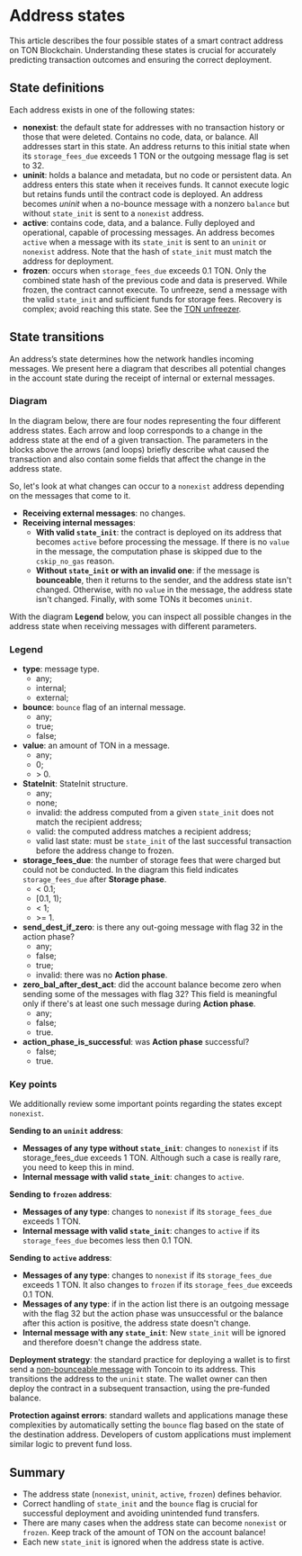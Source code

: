 
# Address states

This article describes the four possible states of a smart contract address on TON Blockchain.
Understanding these states is crucial for accurately predicting transaction outcomes and ensuring the correct deployment.

## State definitions

Each address exists in one of the following states:

-   **nonexist**: the default state for addresses with no transaction history or those that were deleted. Contains no code, data, or balance. All addresses start in this state. An address returns to this initial state when its `storage_fees_due` exceeds 1 TON or the outgoing message flag is set to 32.
-   **uninit**: holds a balance and metadata, but no code or persistent data. An address enters this state when it receives funds. It cannot execute logic but retains funds until the contract code is deployed. An address becomes _uninit_ when a no-bounce message with a nonzero `balance` but without `state_init` is sent to a `nonexist` address.
-   **active**: contains code, data, and a balance. Fully deployed and operational, capable of processing messages. An address becomes `active` when a message with its `state_init` is sent to an `uninit` or `nonexist` address. Note that the hash of `state_init` must match the address for deployment.
-   **frozen**: occurs when `storage_fees_due` exceeds 0.1 TON. Only the combined state hash of the previous code and data is preserved. While frozen, the contract cannot execute. To unfreeze, send a message with the valid `state_init` and sufficient funds for storage fees. Recovery is complex; avoid reaching this state. See the [TON unfreezer](https://unfreezer.ton.org/).


## State transitions

An address’s state determines how the network handles incoming messages. We present here a diagram that describes all potential changes in the account state during the receipt of internal or external messages.

### Diagram
In the diagram below, there are four nodes representing the four different address states. Each arrow and loop corresponds to a change in the address state at the end of a given transaction. The parameters in the blocks above the arrows (and loops) briefly describe what caused the transaction and also contain some fields that affect the change in the address state.


<ZoomableImage src="/img/docs/state-changes-diagram.svg" />


So, let's look at what changes can occur to a `nonexist` address depending on the messages that come to it.
   - **Receiving external messages**: no changes.
   - **Receiving internal messages**:
      - **With valid `state_init`**: the contract is deployed on its address that becomes `active` before processing the message. If there is no `value` in the message, the computation phase is skipped due to the `cskip_no_gas` reason.
      - **Without `state_init` or with an invalid one**: if the message is **bounceable**, then it returns to the sender, and the address state isn't changed. Otherwise, with no `value` in the message, the address state isn't changed. Finally, with some TONs it becomes `uninit`.

With the diagram **Legend** below, you can inspect all possible changes in the address state when receiving messages with different parameters.

### Legend
 - **type**: message type.
   - any;
   - internal;
   - external;
 - **bounce**: `bounce` flag of an internal message.
   - any;
   - true;
   - false;
 - **value**: an amount of TON in a message.
   - any;
   - 0;
   -  \> 0.
 - **StateInit**: StateInit structure.
   - any;
   - none;
   - invalid: the address computed from a given `state_init` does not match the recipient address;
   - valid: the computed address matches a recipient address;
   - valid last state: must be `state_init` of the last successful transaction before the address change to frozen.
 - **storage_fees_due**: the number of storage fees that were charged but could not be conducted. In the diagram this field indicates `storage_fees_due` after **Storage phase**.
   - < 0.1;
   - [0.1, 1); 
   - < 1;
   - \>= 1.
 - **send_dest_if_zero**: is there any out-going message with flag 32 in the action phase?
   - any;
   - false;
   - true;
   - invalid: there was no **Action phase**.
 - **zero_bal_after_dest_act**: did the account balance become zero when sending some of the messages with flag 32? This field is meaningful only if there's at least one such message during **Action phase**.
   - any;
   - false;
   - true.
 - **action_phase_is_successful**: was **Action phase** successful?
   - false;
   - true.

### Key points

 We additionally review some important points regarding the states except `nonexist`.

**Sending to an `uninit` address**:
   - **Messages of any type without `state_init`**: changes to `nonexist` if its storage_fees_due exceeds 1 TON. Although such a case is really rare, you need to keep this in mind.
   - **Internal message with valid `state_init`**: changes to `active`.

**Sending to `frozen` address**:
   - **Messages of any type**: changes to `nonexist` if its `storage_fees_due` exceeds 1 TON.
   - **Internal message with valid `state_init`**: changes to `active` if its `storage_fees_due` becomes less then 0.1 TON.

**Sending to `active` address**:
   - **Messages of any type**: changes to `nonexist` if its `storage_fees_due` exceeds 1 TON. It also changes to `frozen` if its `storage_fees_due` exceeds 0.1 TON.
   - **Messages of any type**: if in the action list there is an outgoing message with the flag 32 but the action phase was unsuccessful or the balance after this action is positive, the address state doesn't change.
   - **Internal message with any `state_init`**: New `state_init` will be ignored and therefore doesn't change the address state.

**Deployment strategy**: the standard practice for deploying a wallet is to first send a [non-bounceable message](/v3/documentation/smart-contracts/message-management/non-bounceable-messages) with Toncoin to its address. This transitions the address to the `uninit` state. The wallet owner can then deploy the contract in a subsequent transaction, using the pre-funded balance.

**Protection against errors**: standard wallets and applications manage these complexities by automatically setting the `bounce` flag based on the state of the destination address. Developers of custom applications must implement similar logic to prevent fund loss.

## Summary

- The address state (`nonexist`, `uninit`, `active`, `frozen`) defines behavior.
- Correct handling of `state_init` and the `bounce` flag is crucial for successful deployment and avoiding unintended fund transfers.
- There are many cases when the address state can become `nonexist` or `frozen`. Keep track of the amount of TON on the account balance!  
- Each new `state_init` is ignored when the address state is active.

<Feedback />
